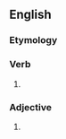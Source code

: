 ==English==

===Etymology===
{{suffix|welcome|est|lang=en}}

===Verb===
{{head|en|verb form}}

# {{en-archaic second-person singular of|welcome|lang=en}}

===Adjective===
{{head|en|adjective superlative form}}

# {{en-superlative of|welcome}}